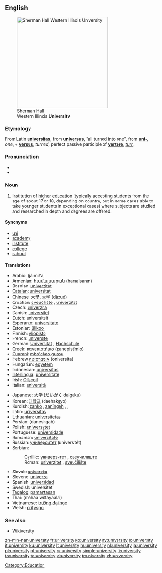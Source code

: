 {{wikipedia}}
==English==
[[Image:Sherman Hall.jpg|thumb|right|300px|Sherman Hall<br>Western Illinois '''University''']]

===Etymology===
From Latin '''[[universitas]]''', from '''[[universus]]''', "all turned into one", from '''[[uni-]]''', ''one'', + '''[[versus]]''', ''turned'', perfect passive participle of '''[[vertere]]''', ''[[turn]]''.

===Pronunciation===
* {{IPA|/juːnɪˈvɜːsətiː/}}
* {{audio|en-us-university.ogg|Audio (US)}}

===Noun===
{{en-noun|universities}}

# Institution of [[high]]er [[education]] (typically accepting students from the age of about 17 or 18, depending on country, but in some cases able to take younger students in exceptional cases) where subjects are studied and researched in depth and degrees are offered.

====Synonyms====
* [[uni]]
* [[academy]]
* [[institute]]
* [[college]]
* [[school]]

====Translations====
{{trans-top|institution of higher education}}
* Arabic: {{ARchar|[[جامعة|جامِعَة]]}} (já:miʕa) {{f}}
* Armenian: [[համալսարան]] (hamalsaran)
* Bosnian: [[univerzitet#Bosnian|univerzitet]] {{m}}
* [[Catalan]]: [[universitat]] {{f}}
* Chinese: [[大學]], [[大学]] (dàxué)
* Croatian: [[sveučilište]] {{n}}, [[univerzitet#Croatian|univerzitet]] {{m}}
* Czech: [[univerzita#Czech|univerzita]] {{f}}
* Danish: [[universitet]]
* Dutch: [[universiteit]]
* Esperanto: [[universitato]]
* Estonian: [[ülikool]]
* Finnish: [[yliopisto]]
* French: [[université]] {{f}}
* German: [[Universität]] {{f}}, [[Hochschule]] {{f}}
* Greek: [[πανεπιστήμιο]] (panepistímio) {{n}}
* [[Guarani]]: [[mbo'ehao guasu]]
* Hebrew [[אוניברסיטה]] (oniversita) {{f}}
* Hungarian: [[egyetem]]
* Indonesian: [[universitas]]
* [[Interlingua]]: [[universitate]]
* Irish: [[Ollscoil]]
* Italian: [[università]]
{{trans-mid}}
* Japanese: [[大学]] ([[だいがく]] daigaku)
* Korean: [[대학교]] (daehakgyo)
* Kurdish: [[zanko]] {{f}}, [[zanîngeh]] {{f}}, {{KUchar|[[زانکۆ]]}}, {{KUchar|[[دانیشتگا]]}}
* Latin: [[universitas]] {{f}}
* Lithuanian: [[universitetas]] {{m}}
* Persian: {{FAchar|[[دانشگاه]]}} (daneshgah)
* Polish: [[uniwersytet]] {{m}}
* Portuguese: [[universidade]] {{f}}
* Romanian: [[universitate]] {{f}}
* Russian: [[университет]] (universitét)
* Serbian:
*: Cyrillic: [[универзитет#Serbian|универзитет]] {{m}}, [[свеучилиште]] {{n}}
*: Roman: [[univerzitet#Serbian|univerzitet]] {{m}}, [[sveučilište]] {{n}}
* Slovak: [[univerzita]] {{f}}
* Slovene: [[univerza]] {{f}}
* Spanish: [[universidad]] {{f}}
* Swedish: [[universitet]] {{n}}
* [[Tagalog]]: [[pamantasan]]
* Thai: {{THchar|[[มหาวิทยาลัย]]}} (máhăa wíttáyaalai)
* Vietnamese: [[trường đại học]]
* Welsh: [[prifysgol]]
{{trans-bottom}}

===See also===
* [http://textbook.wikipedia.org/wiki/Wikiversity Wikiversity]

[[Category:Education]]

[[zh-min-nan:university]]
[[fr:university]]
[[ko:university]]
[[hy:university]]
[[io:university]]
[[it:university]]
[[ku:university]]
[[lt:university]]
[[hu:university]]
[[nl:university]]
[[ja:university]]
[[pl:university]]
[[pt:university]]
[[ru:university]]
[[simple:university]]
[[fi:university]]
[[ta:university]]
[[te:university]]
[[vi:university]]
[[tr:university]]
[[zh:university]]